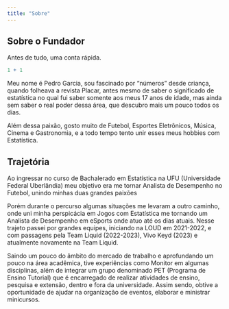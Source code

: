 ---
title: "Sobre"
---

## Sobre o Fundador {.justify}

Antes de tudo, uma conta rápida.

```{r}
1 + 1
```

Meu nome é Pedro Garcia, sou fascinado por "números" desde criança, quando folheava a revista Placar, antes mesmo de saber o significado de estatística no qual fui saber somente aos meus 17 anos de idade, mas ainda sem saber o real poder dessa área, que descubro mais um pouco todos os dias.

Além dessa paixão, gosto muito de Futebol, Esportes Eletrônicos, Música, Cinema e Gastronomia, e a todo tempo tento unir esses meus hobbies com Estatística.

## Trajetória {.justify}

Ao ingressar no curso de Bachalerado em Estatística na UFU (Universidade Federal Uberlândia) meu objetivo era me tornar Analista de Desempenho no Futebol, unindo minhas duas grandes paixões

Porém durante o percurso algumas situações me levaram a outro caminho, onde uni minha perspicácia em Jogos com Estatística me tornando um Analista de Desempenho em eSports onde atuo até os dias atuais. Nesse trajeto passei por grandes equipes, iniciando na LOUD em 2021-2022, e com passagens pela Team Liquid (2022-2023), Vivo Keyd (2023) e atualmente novamente na Team Liquid.

Saindo um pouco do âmbito do mercado de trabalho e aprofundando um pouco na área acadêmica, tive experiências como Monitor em algumas disciplinas, além de integrar um grupo denominado PET (Programa de Ensino Tutorial) que é encarregado de realizar atividades de ensino, pesquisa e extensão, dentro e fora da universidade. Assim sendo, obtive a oportunidade de ajudar na organização de eventos, elaborar e ministrar minicursos.
